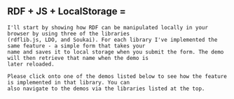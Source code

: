 
<Content>
    <h2 className="subtitle is-3" style={{display: "flex", gap: "0.25rem", alignItems: "center", hyphens: "auto"}}>
        <span>RDF + JS + Local&shy;Storage = </span>
        <BsHearts style={{fill: "red"}}/>
    </h2>

    I'll start by showing how RDF can be manipulated locally in your browser by using three of the libraries
    (rdflib.js, LDO, and Soukai). For each library I've implemented the same feature - a simple form that takes your
    name and saves it to local storage when you submit the form. The demo will then retrieve that name when the demo is
    later reloaded.

    Please click onto one of the demos listed below to see how the feature is implemented in that library. You can
    also navigate to the demos via the libraries listed at the top.
</Content>